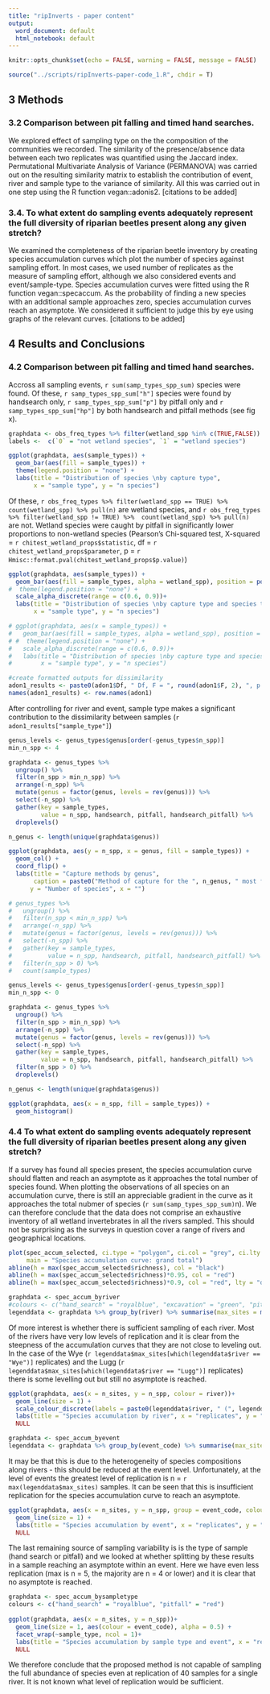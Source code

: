 ```yaml
---
title: "ripInverts - paper content"
output:
  word_document: default
  html_notebook: default
---
```


```r
knitr::opts_chunk$set(echo = FALSE, warning = FALSE, message = FALSE)
```

```r
source("../scripts/ripInverts-paper-code_1.R", chdir = T)
```

## 3	Methods

### 3.2	Comparison between pit falling and timed hand searches.


We explored effect of sampling type on the the composition of the communities we recorded.  The similarity of the presence/absence data between each two replicates was quantified using the Jaccard index.  Permutational Multivariate Analysis of Variance (PERMANOVA) was carried out on the resulting similarity matrix to establish the contribution of event, river and sample type to the variance of similarity.  All this was carried out in one step using the R function vegan::adonis2.  [citations to be added]

### 3.4. To what extent do sampling events adequately represent the full diversity of riparian beetles present along any given stretch?

We examined the completeness of the riparian beetle inventory by creating species accumulation curves which plot the number of species against sampling effort.  In most cases, we used number of replicates as the measure of sampling effort, although we also considered events and event/sample-type.  Species accumulation curves were fitted using the R function vegan::specaccum.   As the probability of finding a new species with an additional sample approaches zero, species accumulation curves reach an asymptote.  We considered it sufficient to judge this by eye using graphs of the relevant curves.  [citations to be added]


## 4	Results and Conclusions

### 4.2	Comparison between pit falling and timed hand searches.
 
Accross all sampling events, `r sum(samp_types_spp_sum)` species were found.  Of these, `r samp_types_spp_sum["h"]` species were found by handsearch only, `r samp_types_spp_sum["p"]` by pitfall only and `r samp_types_spp_sum["hp"]` by both handsearch and pitfall methods (see fig x).    

```r
graphdata <- obs_freq_types %>% filter(wetland_spp %in% c(TRUE,FALSE))
labels <-  c(`0` = "not wetland species", `1` = "wetland species")

ggplot(graphdata, aes(sample_types)) +
  geom_bar(aes(fill = sample_types)) +
  theme(legend.position = "none") +
  labs(title = "Distribution of species \nby capture type", 
       x = "sample type", y = "n species")
```
Of these, `r obs_freq_types %>% filter(wetland_spp == TRUE) %>%  count(wetland_spp) %>% pull(n)` are wetland species, and `r obs_freq_types %>% filter(wetland_spp != TRUE) %>%  count(wetland_spp) %>% pull(n)` are not.  Wetland species were caught by pitfall in significantly lower proportions to non-wetland species (Pearson's Chi-squared test, X-squared = `r chitest_wetland_props$statistic`, df =  `r chitest_wetland_props$parameter`, p = `r Hmisc::format.pval(chitest_wetland_props$p.value)`)



```r
ggplot(graphdata, aes(sample_types)) +
  geom_bar(aes(fill = sample_types, alpha = wetland_spp), position = position_stack()) +
#  theme(legend.position = "none") +
  scale_alpha_discrete(range = c(0.6, 0.9))+
  labs(title = "Distribution of species \nby capture type and species trait", 
       x = "sample type", y = "n species")

# ggplot(graphdata, aes(x = sample_types)) +
#   geom_bar(aes(fill = sample_types, alpha = wetland_spp), position = position_stack(), stat = "prop") +
# #  theme(legend.position = "none") +
#   scale_alpha_discrete(range = c(0.6, 0.9))+
#   labs(title = "Distribution of species \nby capture type and species trait", 
#        x = "sample type", y = "n species")
```



```r
#create formatted outputs for dissimilarity 
adon1_results <- paste0(adon1$Df, " Df, F = ", round(adon1$F, 2), ", p = ", round(adon1$`Pr(>F)`, 4))
names(adon1_results) <- row.names(adon1) 
```
After controlling for river and event, sample type makes a significant contribution to the dissimilarity between samples (`r adon1_results["sample_type"]`)

```r
genus_levels <- genus_types$genus[order(-genus_types$n_spp)]
min_n_spp <- 4

graphdata <- genus_types %>%
  ungroup() %>% 
  filter(n_spp > min_n_spp) %>% 
  arrange(-n_spp) %>%
  mutate(genus = factor(genus, levels = rev(genus))) %>% 
  select(-n_spp) %>% 
  gather(key = sample_types, 
         value = n_spp, handsearch, pitfall, handsearch_pitfall) %>% 
  droplevels()

n_genus <- length(unique(graphdata$genus))

ggplot(graphdata, aes(y = n_spp, x = genus, fill = sample_types)) +
  geom_col() +
  coord_flip() +
  labs(title = "Capture methods by genus", 
       caption = paste0("Method of capture for the ", n_genus, " most fequently captured genera."),
      y = "Number of species", x = "")
```

```r
# genus_types %>%
#   ungroup() %>% 
#   filter(n_spp < min_n_spp) %>% 
#   arrange(-n_spp) %>%
#   mutate(genus = factor(genus, levels = rev(genus))) %>% 
#   select(-n_spp) %>% 
#   gather(key = sample_types, 
#          value = n_spp, handsearch, pitfall, handsearch_pitfall) %>% 
#   filter(n_spp > 0) %>% 
#   count(sample_types)
```


```r
genus_levels <- genus_types$genus[order(-genus_types$n_spp)]
min_n_spp <- 0

graphdata <- genus_types %>%
  ungroup() %>% 
  filter(n_spp > min_n_spp) %>% 
  arrange(-n_spp) %>%
  mutate(genus = factor(genus, levels = rev(genus))) %>% 
  select(-n_spp) %>% 
  gather(key = sample_types, 
         value = n_spp, handsearch, pitfall, handsearch_pitfall) %>% 
  filter(n_spp > 0) %>% 
  droplevels()

n_genus <- length(unique(graphdata$genus))

ggplot(graphdata, aes(x = n_spp, fill = sample_types)) +
  geom_histogram() 
```



### 4.4	To what extent do sampling events adequately represent the full diversity of riparian beetles present along any given stretch?

If a survey has found all species present, the species accumulation curve should flatten and reach an asymptote as it approaches the total number of species found.  When plotting the observations of all species on an accumulation curve, there is still an appreciable gradient in the curve as it approaches the total nubmer of species (`r sum(samp_types_spp_sum)`n).  We can therefore conclude that the data does not comprise an exhaustive inventory of all wetland invertebrates in all the rivers sampled.  This should not be surprising as the surveys in question cover a range of rivers and geographical locations.       

```r
plot(spec_accum_selected, ci.type = "polygon", ci.col = "grey", ci.lty = "dotted", 
     main = "Species accumulation curve: grand total")
abline(h = max(spec_accum_selected$richness), col = "black")
abline(h = max(spec_accum_selected$richness)*0.95, col = "red")
abline(h = max(spec_accum_selected$richness)*0.9, col = "red", lty = "dotted")
```
  
```r
graphdata <- spec_accum_byriver 
#colours <- c("hand_search" = "royalblue", "excavation" = "green", "pitfall" = "red")
legenddata <- graphdata %>% group_by(river) %>% summarise(max_sites = max(n_sites)) 
```

Of more interest is whether there is sufficient sampling of each river. Most of the rivers have very low levels of replication and it is clear from the steepness of the accumulation curves that they are not close to leveling out.  In the case of the Wye (`r legenddata$max_sites[which(legenddata$river == "Wye")]` replicates) and the Lugg (`r legenddata$max_sites[which(legenddata$river == "Lugg")]` replicates) there is some levelling out but still no asymptote is reached.  

```r
ggplot(graphdata, aes(x = n_sites, y = n_spp, colour = river))+
  geom_line(size = 1) +
  scale_colour_discrete(labels = paste0(legenddata$river, " (", legenddata$max_sites, ")"))+
  labs(title = "Species accumulation by river", x = "replicates", y = "number of species") +
  NULL 
```


```r
graphdata <- spec_accum_byevent 
legenddata <- graphdata %>% group_by(event_code) %>% summarise(max_sites = max(n_sites)) 
```

It may be that this is due to the heterogeneity of species compositions along rivers - this should be reduced at the event level.  Unfortunately, at the level of events the greatest level of replication is n = `r max(legenddata$max_sites)` samples.  It can be seen that this is insufficient replication for the species accumulation curve to reach an asymptote.  

```r
ggplot(graphdata, aes(x = n_sites, y = n_spp, group = event_code, colour = river))+
  geom_line(size = 1) +
  labs(title = "Species accumulation by event", x = "replicates", y = "number of species") +
  NULL 
```
The last remaining source of sampling variability is is the type of sample (hand search or pitfall) and we looked at whether splitting by these results in a sample reaching an asymptote within an event.  Here we have even less replication (max is n = 5, the majority are n = 4 or lower) and it is clear that no asymptote is reached.  

```r
graphdata <- spec_accum_bysampletype 
colours <- c("hand_search" = "royalblue", "pitfall" = "red")
  
ggplot(graphdata, aes(x = n_sites, y = n_spp))+
  geom_line(size = 1, aes(colour = event_code), alpha = 0.5) +
  facet_wrap(~sample_type, ncol = 1)+
  labs(title = "Species accumulation by sample type and event", x = "replicates", y = "number of species") +
  NULL  
```

We therefore conclude that the proposed method is not capable of sampling the full abundance of species even at replication of 40 samples for a single river.  It is not known what level of replication would be sufficient.    

